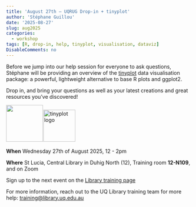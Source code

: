 ```yaml
---
title: 'August 27th – UQRUG Drop-in + tinyplot'
author: 'Stéphane Guillou'
date: '2025-08-27'
slug: aug2025
categories:
  - workshop
tags: [R, drop-in, help, tinyplot, visualisation, dataviz]
DisableComments: no
---
```


Before we jump into our help session for everyone to ask questions, Stéphane will be providing an overview of the [tinyplot](https://grantmcdermott.com/tinyplot/) data visualisation package: a powerful, lightweight alternative to base R plots and ggplot2.

Drop in, and bring your questions as well as your latest creations and great resources you've discovered!

<p float="left">

<img src="https://uqrug.netlify.app/uqrug.png" height="100" style="margin-right:-0.2em;"/> ![tinyplot logo](tinyplot.svg){style="margin-right:-0.2em;" width="87"}

</p>

**When** Wednesday 27th of August 2025, 12 - 2pm

**Where** St Lucia, Central Library in Duhig North (12), Training room **12-N109**, and on Zoom

Sign up to the next event on the [Library training page](https://studenthub.uq.edu.au/students/events/detail/5888980)

For more information, reach out to the UQ Library training team for more help: <a href="javascript:void(0);" onclick="copyEvent('copy')" id="copy" title="Click to copy email address">training\@library.uq.edu.au</a>
